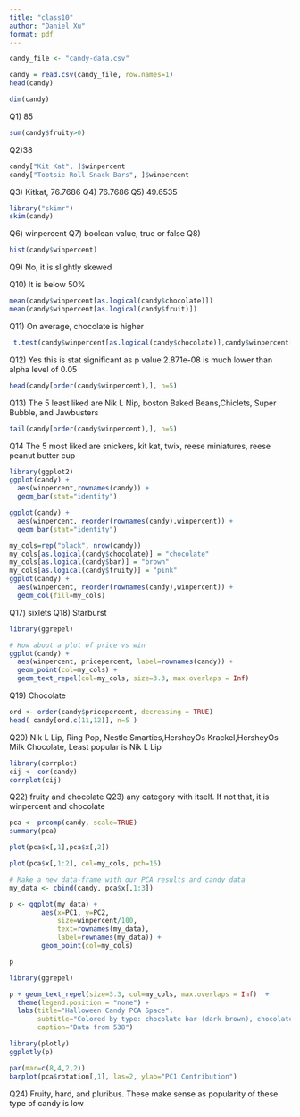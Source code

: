 ```yaml
---
title: "class10"
author: "Daniel Xu"
format: pdf
---
```


```r
candy_file <- "candy-data.csv"

candy = read.csv(candy_file, row.names=1)
head(candy)
```
```r
dim(candy)
```
Q1) 85
```r
sum(candy$fruity>0)
```

Q2)38 
```r
candy["Kit Kat", ]$winpercent
candy["Tootsie Roll Snack Bars", ]$winpercent
```


Q3) Kitkat, 76.7686
Q4) 76.7686
Q5) 49.6535

```r
library("skimr")
skim(candy)
```
Q6) winpercent
Q7) boolean value, true or false
Q8)
```r
hist(candy$winpercent)
```
Q9) No, it is slightly skewed

Q10) It is below 50%
```r
mean(candy$winpercent[as.logical(candy$chocolate)])
mean(candy$winpercent[as.logical(candy$fruit)])
```
Q11) On average, chocolate is higher
```r
 t.test(candy$winpercent[as.logical(candy$chocolate)],candy$winpercent[as.logical(candy$fruit)])
```

Q12) Yes this is stat significant as p value 2.871e-08 is much lower than alpha level of 0.05
```r
head(candy[order(candy$winpercent),], n=5)
```

Q13) The 5 least liked are
Nik L Nip, boston Baked Beans,Chiclets, Super Bubble, and Jawbusters
```r
tail(candy[order(candy$winpercent),], n=5)
```

Q14 The 5 most liked are snickers, kit kat, twix, reese miniatures, reese peanut butter cup
```r
library(ggplot2)
ggplot(candy) + 
  aes(winpercent,rownames(candy)) +
  geom_bar(stat="identity")
```
```r
ggplot(candy) + 
  aes(winpercent, reorder(rownames(candy),winpercent)) +
  geom_bar(stat="identity")
```
```r
my_cols=rep("black", nrow(candy))
my_cols[as.logical(candy$chocolate)] = "chocolate"
my_cols[as.logical(candy$bar)] = "brown"
my_cols[as.logical(candy$fruity)] = "pink"
ggplot(candy) + 
  aes(winpercent, reorder(rownames(candy),winpercent)) +
  geom_col(fill=my_cols) 
```
Q17) sixlets
Q18) Starburst
```r
library(ggrepel)

# How about a plot of price vs win
ggplot(candy) +
  aes(winpercent, pricepercent, label=rownames(candy)) +
  geom_point(col=my_cols) + 
  geom_text_repel(col=my_cols, size=3.3, max.overlaps = Inf)
```

Q19) Chocolate
```r
ord <- order(candy$pricepercent, decreasing = TRUE)
head( candy[ord,c(11,12)], n=5 )
```

Q20) Nik L Lip, Ring Pop, Nestle Smarties,HersheyOs Krackel,HersheyOs Milk Chocolate, Least popular is Nik L Lip

```r
library(corrplot)
cij <- cor(candy)
corrplot(cij)
```
Q22) 
fruity and chocolate
Q23) any category with itself. If not that, it is winpercent and chocolate 

```r
pca <- prcomp(candy, scale=TRUE)
summary(pca)
```
```r
plot(pca$x[,1],pca$x[,2])
```
```r
plot(pca$x[,1:2], col=my_cols, pch=16)
```
```r
# Make a new data-frame with our PCA results and candy data
my_data <- cbind(candy, pca$x[,1:3])
```

```r
p <- ggplot(my_data) + 
        aes(x=PC1, y=PC2, 
            size=winpercent/100,  
            text=rownames(my_data),
            label=rownames(my_data)) +
        geom_point(col=my_cols)

p
```
```r
library(ggrepel)

p + geom_text_repel(size=3.3, col=my_cols, max.overlaps = Inf)  + 
  theme(legend.position = "none") +
  labs(title="Halloween Candy PCA Space",
       subtitle="Colored by type: chocolate bar (dark brown), chocolate other (light brown), fruity (red), other (black)",
       caption="Data from 538")
```
```r
library(plotly)
ggplotly(p)
```
```r
par(mar=c(8,4,2,2))
barplot(pca$rotation[,1], las=2, ylab="PC1 Contribution")
```
Q24) Fruity, hard, and pluribus. These make sense as popularity of these type of candy is low

